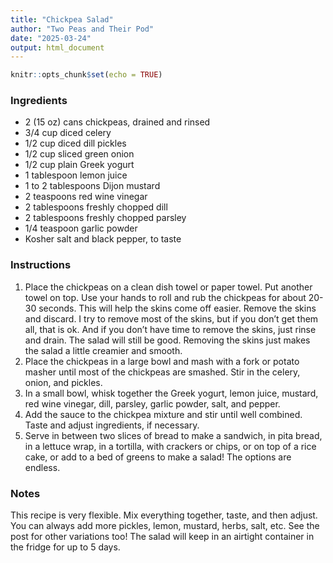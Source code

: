 ```yaml
---
title: "Chickpea Salad"
author: "Two Peas and Their Pod"
date: "2025-03-24"
output: html_document
---
```


```r
knitr::opts_chunk$set(echo = TRUE)
```

### Ingredients 
* 2 (15 oz) cans chickpeas, drained and rinsed
* 3/4 cup diced celery
* 1/2 cup diced dill pickles
* 1/2 cup sliced green onion
* 1/2 cup plain Greek yogurt
* 1 tablespoon lemon juice
* 1 to 2 tablespoons Dijon mustard
* 2 teaspoons red wine vinegar
* 2 tablespoons freshly chopped dill
* 2 tablespoons freshly chopped parsley
* 1/4 teaspoon garlic powder
* Kosher salt and black pepper, to taste

### Instructions

1. Place the chickpeas on a clean dish towel or paper towel. Put another towel on top. Use your hands to roll and rub the chickpeas for about 20-30 seconds. This will help the skins come off easier. Remove the skins and discard. I try to remove most of the skins, but if you don’t get them all, that is ok. And if you don't have time to remove the skins, just rinse and drain. The salad will still be good. Removing the skins just makes the salad a little creamier and smooth.
2. Place the chickpeas in a large bowl and mash with a fork or potato masher until most of the chickpeas are smashed. Stir in the celery, onion, and pickles.
3. In a small bowl, whisk together the Greek yogurt, lemon juice, mustard, red wine vinegar, dill, parsley, garlic powder, salt, and pepper.
4. Add the sauce to the chickpea mixture and stir until well combined. Taste and adjust ingredients, if necessary.
5. Serve in between two slices of bread to make a sandwich, in pita bread, in a lettuce wrap, in a tortilla, with crackers or chips, or on top of a rice cake, or add to a bed of greens to make a salad! The options are endless.

### Notes

This recipe is very flexible. Mix everything together, taste, and then adjust. You can always add more pickles, lemon, mustard, herbs, salt, etc. See the post for other variations too!
The salad will keep in an airtight container in the fridge for up to 5 days. 